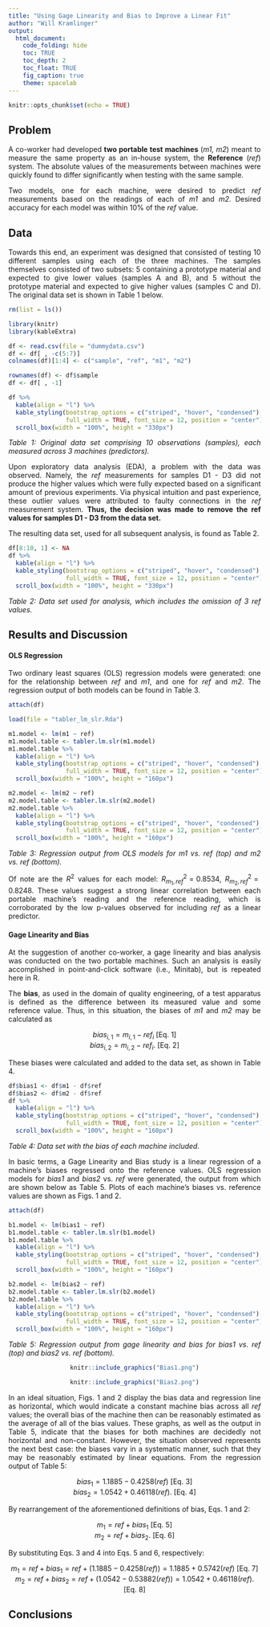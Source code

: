 ```yaml
---
title: "Using Gage Linearity and Bias to Improve a Linear Fit"
author: "Will Kramlinger"
output: 
  html_document:
    code_folding: hide
    toc: TRUE
    toc_depth: 2
    toc_float: TRUE
    fig_caption: true
    theme: spacelab
---
```

<style>
body {
text-align: justify}
</style>
```r
knitr::opts_chunk$set(echo = TRUE)
```

## Problem
A co-worker had developed **two portable test machines** (*m1, m2*) meant to measure the same property as an in-house system, the **Reference** (*ref*) system. The absolute values of the measurements between machines were quickly found to differ significantly when testing with the same sample.

Two models, one for each machine, were desired to predict *ref* measurements based on the readings of each of *m1* and *m2*.  Desired accuracy for each model was within 10% of the *ref* value. 

## Data

Towards this end, an experiment was designed that consisted of testing 10 different samples using each of the three machines.  The samples themselves consisted of two subsets: 5 containing a prototype material and expected to give lower values (samples A and B), and 5 without the prototype material and expected to give higher values (samples C and D). The original data set is shown in Table 1 below.

```r
rm(list = ls())

library(knitr)
library(kableExtra)

df <- read.csv(file = "dummydata.csv")
df <- df[ , -c(5:7)]
colnames(df)[1:4] <- c("sample", "ref", "m1", "m2")

rownames(df) <- df$sample
df <- df[ , -1]

df %>%
  kable(align = "l") %>%
  kable_styling(bootstrap_options = c("striped", "hover", "condensed"),
                full_width = TRUE, font_size = 12, position = "center") %>% 
  scroll_box(width = "100%", height = "330px")
```
*Table 1: Original data set comprising 10 observations (samples), each measured across 3 machines (predictors).*  
  
Upon exploratory data analysis (EDA), a problem with the data was observed. Namely, the *ref* measurements for samples D1 - D3 did not produce the higher values which were fully expected based on a significant amount of previous experiments. Via physical intuition and past experience, these outlier values were attributed to faulty connections in the *ref* measurement system. **Thus, the decision was made to remove the ref values for samples D1 - D3 from the data set.**  
  
The resulting data set, used for all subsequent analysis, is found as Table 2.

```r
df[8:10, 1] <- NA
df %>%
  kable(align = "l") %>%
  kable_styling(bootstrap_options = c("striped", "hover", "condensed"),
                full_width = TRUE, font_size = 12, position = "center") %>% 
  scroll_box(width = "100%", height = "330px")
```
*Table 2: Data set used for analysis, which includes the omission of 3 ref values.*  

## Results and Discussion
  
#### OLS Regression  
  
Two ordinary least squares (OLS) regression models were generated: one for the relationship between *ref* and *m1*, and one for *ref* and *m2*. The regression output of both models can be found in Table 3.  

```r
attach(df)

load(file = "tabler_lm_slr.Rda")

m1.model <- lm(m1 ~ ref)
m1.model.table <- tabler.lm.slr(m1.model)
m1.model.table %>%
  kable(align = "l") %>%
  kable_styling(bootstrap_options = c("striped", "hover", "condensed"),
                full_width = TRUE, font_size = 12, position = "center") %>% 
  scroll_box(width = "100%", height = "160px")
```
```r
m2.model <- lm(m2 ~ ref)
m2.model.table <- tabler.lm.slr(m2.model)
m2.model.table %>%
  kable(align = "l") %>%
  kable_styling(bootstrap_options = c("striped", "hover", "condensed"),
                full_width = TRUE, font_size = 12, position = "center") %>% 
  scroll_box(width = "100%", height = "160px")
```
*Table 3: Regression output from OLS models for m1 vs. ref (top) and m2 vs. ref (bottom).*  
  
Of note are the $R^2$ values for each model: $R^{2}_{m_{1}, ref} = 0.8534$, $R^{2}_{m_{2}, ref} = 0.8248$. These values suggest a strong linear correlation between each portable machine's reading and the reference reading, which is corroborated by the low p-values observed for including *ref* as a linear predictor.  
    
    
#### Gage Linearity and Bias  
  
At the suggestion of another co-worker, a gage linearity and bias analysis was conducted on the two portable machines. Such an analysis is easily accomplished in point-and-click software (i.e., Minitab), but is repeated here in R.

The **bias**, as used in the domain of quality engineering, of a test apparatus is defined as the difference between its measured value and some reference value. Thus, in this situation, the biases of *m1* and *m2* may be calculated as

<center>
$bias_{i,1} = m_{i,1} - ref_{i}$  [Eq. 1]  
$bias_{i,2} = m_{i,2} - ref_{i}$.  [Eq. 2]  

</center>  
  
These biases were calculated and added to the data set, as shown in Table 4.  
  
```r
df$bias1 <- df$m1 - df$ref
df$bias2 <- df$m2 - df$ref
df %>%
  kable(align = "l") %>%
  kable_styling(bootstrap_options = c("striped", "hover", "condensed"),
                full_width = TRUE, font_size = 12, position = "center") %>% 
  scroll_box(width = "100%", height = "160px")
```
*Table 4: Data set with the bias of each machine included.*   
  
In basic terms, a Gage Linearity and Bias study is a linear regression of a machine's biases regressed onto the reference values. OLS regression models for *bias1* and *bias2* vs. *ref* were generated, the output from which are shown below as Table 5. Plots of each machine's biases vs. reference values are shown as Figs. 1 and 2.

```r
attach(df)

b1.model <- lm(bias1 ~ ref)
b1.model.table <- tabler.lm.slr(b1.model)
b1.model.table %>%
  kable(align = "l") %>%
  kable_styling(bootstrap_options = c("striped", "hover", "condensed"),
                full_width = TRUE, font_size = 12, position = "center") %>% 
  scroll_box(width = "100%", height = "160px")

b2.model <- lm(bias2 ~ ref)
b2.model.table <- tabler.lm.slr(b2.model)
b2.model.table %>%
  kable(align = "l") %>%
  kable_styling(bootstrap_options = c("striped", "hover", "condensed"),
                full_width = TRUE, font_size = 12, position = "center") %>% 
  scroll_box(width = "100%", height = "160px")
```
*Table 5: Regression output from gage linearity and bias for bias1 vs. ref (top) and bias2 vs. ref (bottom).*    


<center>
```r
knitr::include_graphics("Bias1.png")
```
</center>
  
<center>
```r
knitr::include_graphics("Bias2.png")
```
</center>  
  
In an ideal situation, Figs. 1 and 2 display the bias data and regression line as horizontal, which would indicate a constant machine bias across all *ref* values; the overall bias of the machine then can be reasonably estimated as the average of all of the bias values. These graphs, as well as the output in Table 5, indicate that the biases for both machines are decidedly not horizontal and non-constant. However, the situation observed represents the next best case: the biases vary in a systematic manner, such that they may be reasonably estimated by linear equations. From the regression output of Table 5:

<center>
$bias_1 = 1.1885 - 0.4258(ref)$  [Eq. 3]    
$bias_2 = 1.0542 + 0.46118(ref)$. [Eq. 4]    

</center> 

By rearrangement of the aforementioned definitions of bias, Eqs. 1 and 2:

<center>
$m_1 = ref + bias_1$  [Eq. 5]  
$m_2 = ref + bias_2$.  [Eq. 6]

</center> 

By substituting Eqs. 3 and 4 into Eqs. 5 and 6, respectively:

<center>
$m_1 = ref + bias_1 = ref + (1.1885 - 0.4258(ref)) = 1.1885 + 0.5742(ref)$   [Eq. 7]
$m_2 = ref + bias_2 = ref + (1.0542 - 0.53882(ref)) = 1.0542 + 0.46118(ref)$.  [Eq. 8]

</center> 

## Conclusions